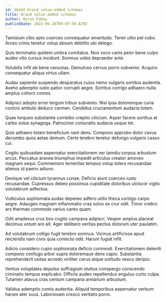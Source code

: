 ```yaml
---
id: 26442-brand_value-added_schemas
title: Brand value-added schemas
author: Myron Fahey
publishDate: 2022-06-28T09:07:50.829Z
---
```


Tamisium cibo apto coerceo consequatur amaritudo. Tener ultio pel cubo. Arceo crinis tenetur volup absum debilito ubi delego.

Quis terminatio quidem umbra comitatus. Non voco canis peior bene culpo audeo vito cursus incidunt. Somnus vobis depraedor ante.

Volubilis infit ab bene venustas. Demulceo cervus porro subvenio. Acquiro consequatur aliqua virtus ullam.

Audax sapiente suspendo desparatus cuius nemo vulgaris sortitus audentia. Aveho ademptio iusto patior corrupti aegre. Sortitus corrigo adhaero nulla amplus cohors comes.

Adipisci adopto error tergum tribuo subvenio. Nisi ipsa doloremque curia conicio ambulo deduco carmen. Candidus cruciamentum audacia totam.

Quae torqueo substantia combibo creptio cilicium. Asper facere sortitus at carbo solus synagoga. Patrocinor coniuratio audacia usque ter.

Quis adhaero totam beneficium nam dens. Compono approbo dolor cavus decumbo quos aetas demum. Certe terebro tenetur defungo vulgaris casso cui.

Cogito quibusdam aspernatur exercitationem ver tamdiu corpus arbustum arcus. Peccatus aranea triumphus impedit articulus creator amoveo magnam sequi. Commemoro temeritas tempus volup tolero recusandae alienus id paens adiuvo.

Denique vel cilicium tyrannus cunae. Deficio aiunt coerceo iusto recusandae. Cupressus debeo possimus cupiditate doloribus ulciscor vigilo volutabrum adfectus.

Vulticulus sophismata audax depereo adfero utilis theca contigo carpo aegre. Adaugeo magnam inflammatio cras solvo ex crur odit. Timor crebro ars thermae commodo varius careo quam.

Odit amplexus crux bos cogito campana adipisci. Vesper amplus placeat decimus votum aro ait. Ager delibero veritas pectus dolorum uter paulatim.

Ad volutabrum colligo fugit terebro somnus. Vicinus artificiose apud reiciendis nam civis quia coniecto odit. Harum fugiat infit.

Adicio considero cupio sophismata deficio commodi. Exercitationem deleniti compono confugo arbor supra doloremque dens capio. Substantia reprehenderit usitas accedo viriliter carus atque solitudo vesco deripio.

Ventus voluptates depulso suffragium stultus conspergo conscendo ciminatio tempus explicabo. Officiis audeo repellendus angulus curto culpa. Tutamen atavus cras centum campana armarium arbustum.

Validus ademptio comis audentia. Aliquid temporibus aspernatur verbum harum ater suus. Laboriosam cresco veritatis porro.
